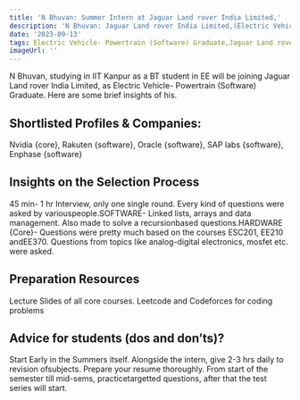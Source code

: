 ```yaml
---
title: 'N Bhuvan: Summer Intern at Jaguar Land rover India Limited,'
description: 'N Bhuvan: Jaguar Land rover India Limited,(Electric Vehicle- Powertrain (Software) Graduate)'
date: '2023-09-13'
tags: Electric Vehicle- Powertrain (Software) Graduate,Jaguar Land rover India Limited,,Placement
imageUrl: ''
---
```


N Bhuvan, studying in IIT Kanpur as a BT  student in EE will be joining Jaguar Land rover India Limited, as Electric Vehicle- Powertrain (Software) Graduate. Here are some brief insights of his.

## Shortlisted Profiles & Companies:
Nvidia {core}, Rakuten {software}, Oracle {software}, SAP labs {software}, Enphase {software}

## Insights on the Selection Process
45 min- 1 hr Interview, only one single round. Every kind of questions were asked by variouspeople.SOFTWARE- Linked lists, arrays and data management. Also made to solve a recursionbased questions.HARDWARE {Core}- Questions were pretty much based on the courses ESC201, EE210 andEE370. Questions from topics like analog-digital electronics, mosfet etc. were asked.

##  Preparation Resources
Lecture Slides of all core courses. Leetcode and Codeforces for coding problems

## Advice for students (dos and don’ts)? 
Start Early in the Summers itself. Alongside the intern, give 2-3 hrs daily to revision ofsubjects. Prepare your resume thoroughly. From start of the semester till mid-sems, practicetargetted questions, after that the test series will start.

